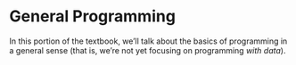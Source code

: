 # General Programming

In this portion of the textbook, we'll talk about the basics of programming in a general sense (that is, we're not yet focusing on programming *with data*).

